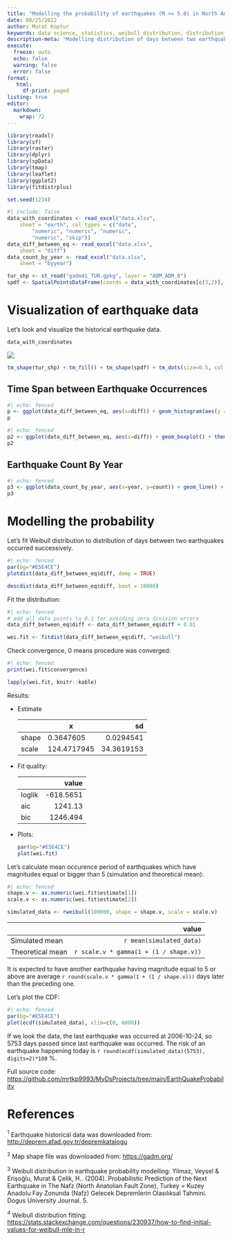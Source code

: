 ```yaml
---
title: "Modelling the probability of earthquakes (M >= 5.0) in North Anatolian Fault Zone"
date: 08/25/2022
author: Murat Koptur
keywords: data science, statistics, weibull distribution, distribution fitting, seismology, earthquakes
description-meta: "Modelling distribution of days between two earthquakes occurred successively."
execute:
  freeze: auto
  echo: false
  warning: false
  error: false
format: 
   html:
     df-print: paged
listing: true
editor: 
  markdown: 
    wrap: 72
---
```


```r
library(readxl)
library(sf)
library(raster)
library(dplyr)
library(spData)
library(tmap)    
library(leaflet)
library(ggplot2)
library(fitdistrplus)

set.seed(1234)
```

```r
#| include: false
data_with_coordinates <- read_excel("data.xlsx", 
    sheet = "earth", col_types = c("date", 
        "numeric", "numeric", "numeric", 
        "numeric", "skip"))
data_diff_between_eq <- read_excel("data.xlsx", 
    sheet = "diff")
data_count_by_year <- read_excel("data.xlsx", 
    sheet = "byyear")

tur_shp <- st_read("gadm41_TUR.gpkg", layer = "ADM_ADM_0")
spdf <- SpatialPointsDataFrame(coords = data_with_coordinates[c(3,2)], data = data_with_coordinates)
```

# Visualization of earthquake data

Let's look and visualize the historical earthquake data.

```r
data_with_coordinates
```

![](images/paste-FACE8B18.png)

```r
tm_shape(tur_shp) + tm_fill() + tm_shape(spdf) + tm_dots(size=0.5, col = "magnitude", alpha=0.4)
```

## Time Span between Earthquake Occurrences

```r
#| echo: fenced
p <- ggplot(data_diff_between_eq, aes(x=diff)) + geom_histogram(aes(y = ..density..)) + geom_density() +  theme(plot.background = element_rect(colour="#E5E4CE",fill="#E5E4CE",size=1))
p
```

```r
#| echo: fenced
p2 <- ggplot(data_diff_between_eq, aes(x=diff)) + geom_boxplot() + theme(plot.background = element_rect(colour="#E5E4CE",fill="#E5E4CE",size=1))
p2
```

## Earthquake Count By Year

```r
#| echo: fenced
p3 <- ggplot(data_count_by_year, aes(x=year, y=count)) + geom_line() + theme(plot.background = element_rect(colour="#E5E4CE",fill="#E5E4CE",size=1))
p3
```

# Modelling the probability

Let's fit Weibull distribution to distribution of days between two
earthquakes occurred successively.

```r
#| echo: fenced
par(bg="#E5E4CE")
plotdist(data_diff_between_eq$diff, demp = TRUE)
```

```r
descdist(data_diff_between_eq$diff, boot = 10000)
```

Fit the distribution:

```r
#| echo: fenced
# add all data points to 0.1 for avoiding zero division errors
data_diff_between_eq$diff <- data_diff_between_eq$diff + 0.01

wei.fit <- fitdist(data_diff_between_eq$diff, "weibull")
```

Check convergence, 0 means procedure was converged:

```r
#| echo: fenced
print(wei.fit$convergence)
```

```r
lapply(wei.fit, knitr::kable)
```

Results:

-   Estimate

    |       | x           |         sd |
    |:------|-------------|-----------:|
    | shape | 0.3647605   |  0.0294541 |
    | scale | 124.4717945 | 34.3619153 |

-   Fit quality:

    |        |     value |
    |:-------|----------:|
    | loglik | -618.5651 |
    | aic    |   1241.13 |
    | bic    |  1246.494 |

-   Plots:

    ```r
    par(bg="#E5E4CE")
    plot(wei.fit)
    ```

Let's calculate mean occurence period of earthquakes which have
magnitudes equal or bigger than 5 (simulation and theoretical mean):

```r
#| echo: fenced
shape.v <- as.numeric(wei.fit$estimate[1])
scale.v <- as.numeric(wei.fit$estimate[2])

simulated_data <- rweibull(100000, shape = shape.v, scale = scale.v)
```

|                  |                                  value |
|:-----------------|---------------------------------------:|
| Simulated mean   |               `r mean(simulated_data)` |
| Theoretical mean | `r scale.v * gamma(1 + (1 / shape.v))` |

It is expected to have another earthquake having magnitude equal to 5 or
above are average `r round(scale.v * gamma(1 + (1 / shape.v)))` days
later than the preceding one.

Let's plot the CDF:

```r
#| echo: fenced
par(bg="#E5E4CE")
plot(ecdf(simulated_data), xlim=c(0, 6000))
```

If we look the data, the last earthquake was occurred at 2006-10-24, so
5753 days passed since last earthquake was occurred. The risk of an
earthquake happening today is
`r round(ecdf(simulated_data)(5753), digits=2)*100` %.

Full source code:
<https://github.com/mrtkp9993/MyDsProjects/tree/main/EarthQuakeProbability>

# References

$^1$   Earthquake historical data was downloaded from:
    <http://deprem.afad.gov.tr/depremkatalogu>

$^2$  Map shape file was downloaded from: <https://gadm.org/>

$^3$   Weibull distribution in earthquake probability modelling: Yilmaz,
    Veysel & Erişoğlu, Murat & Çelik, H.. (2004). Probabilistic
    Prediction of the Next Earthquake in The Nafz (North Anatolian Fault
    Zone), Turkey = Kuzey Anadolu Fay Zonunda (Nafz) Gelecek Depremlerin
    Olasılıksal Tahmini. Dogus University Journal. 5.

$^4$   Weibull distribution fitting:
    <https://stats.stackexchange.com/questions/230937/how-to-find-initial-values-for-weibull-mle-in-r>
